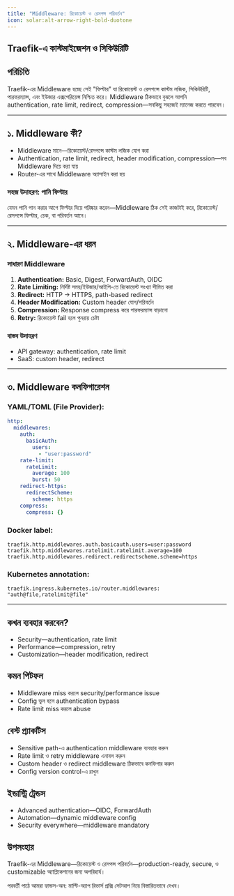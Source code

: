 ```yaml
---
title: "Middleware: রিকোয়েস্ট ও রেসপন্স পরিবর্তন"
icon: solar:alt-arrow-right-bold-duotone
---
```


## Traefik-এ কাস্টমাইজেশন ও সিকিউরিটি

## পরিচিতি

Traefik-এর Middleware হচ্ছে সেই "ফিল্টার" যা রিকোয়েস্ট ও রেসপন্সে কাস্টম লজিক, সিকিউরিটি, পারফরম্যান্স, এবং ইউজার এক্সপেরিয়েন্স নিশ্চিত করে। Middleware ঠিকভাবে বুঝলে আপনি authentication, rate limit, redirect, compression—সবকিছু সহজেই ম্যানেজ করতে পারবেন।

---

## ১. Middleware কী?

- Middleware মানে—রিকোয়েস্ট/রেসপন্সে কাস্টম লজিক যোগ করা
- Authentication, rate limit, redirect, header modification, compression—সব Middleware দিয়ে করা যায়
- Router-এর সাথে Middleware অ্যাসাইন করা হয়

### সহজ উদাহরণ: পানি ফিল্টার

যেমন পানি পান করার আগে ফিল্টার দিয়ে পরিষ্কার করেন—Middleware ঠিক সেই কাজটাই করে, রিকোয়েস্ট/রেসপন্সে ফিল্টার, চেক, বা পরিবর্তন আনে।

---

## ২. Middleware-এর ধরন

### সাধারণ Middleware
1. **Authentication:** Basic, Digest, ForwardAuth, OIDC
2. **Rate Limiting:** নির্দিষ্ট সময়/ইউজার/আইপি-তে রিকোয়েস্ট সংখ্যা সীমিত করা
3. **Redirect:** HTTP → HTTPS, path-based redirect
4. **Header Modification:** Custom header যোগ/পরিবর্তন
5. **Compression:** Response compress করে পারফরম্যান্স বাড়ানো
6. **Retry:** রিকোয়েস্ট fail হলে পুনরায় চেষ্টা

### বাস্তব উদাহরণ
- API gateway: authentication, rate limit
- SaaS: custom header, redirect

---

## ৩. Middleware কনফিগারেশন

### YAML/TOML (File Provider):
```yaml
http:
  middlewares:
    auth:
      basicAuth:
        users:
          - "user:password"
    rate-limit:
      rateLimit:
        average: 100
        burst: 50
    redirect-https:
      redirectScheme:
        scheme: https
    compress:
      compress: {}
```

### Docker label:
```
traefik.http.middlewares.auth.basicauth.users=user:password
traefik.http.middlewares.ratelimit.ratelimit.average=100
traefik.http.middlewares.redirect.redirectscheme.scheme=https
```

### Kubernetes annotation:
```
traefik.ingress.kubernetes.io/router.middlewares: "auth@file,ratelimit@file"
```

---

## কখন ব্যবহার করবেন?

- Security—authentication, rate limit
- Performance—compression, retry
- Customization—header modification, redirect

## কমন পিটফল

- Middleware miss করলে security/performance issue
- Config ভুল হলে authentication bypass
- Rate limit miss করলে abuse

## বেস্ট প্র্যাকটিস

- Sensitive path-এ authentication middleware ব্যবহার করুন
- Rate limit ও retry middleware এনাবল করুন
- Custom header ও redirect middleware ঠিকভাবে কনফিগার করুন
- Config version control-এ রাখুন

## ইন্ডাস্ট্রি ট্রেন্ডস

- Advanced authentication—OIDC, ForwardAuth
- Automation—dynamic middleware config
- Security everywhere—middleware mandatory

## উপসংহার

Traefik-এর Middleware—রিকোয়েস্ট ও রেসপন্স পরিবর্তন—production-ready, secure, ও customizable অ্যাপ্লিকেশনের জন্য অপরিহার্য।

পরবর্তী পাঠে আমরা হ্যান্ডস-অন: মাল্টি-অ্যাপ রিভার্স প্রক্সি সেটআপ নিয়ে বিস্তারিতভাবে দেখব।
